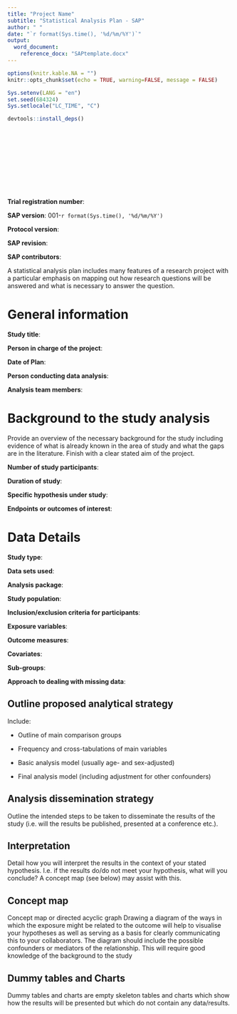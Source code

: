 ```yaml
---
title: "Project Name"
subtitle: "Statistical Analysis Plan - SAP"
author: " "
date: "`r format(Sys.time(), '%d/%m/%Y')`"
output: 
  word_document:
    reference_docx: "SAPtemplate.docx"
---
```


```r
options(knitr.kable.NA = "")
knitr::opts_chunk$set(echo = TRUE, warning=FALSE, message = FALSE)

Sys.setenv(LANG = "en")
set.seed(684324)
Sys.setlocale("LC_TIME", "C")

devtools::install_deps()
```
 \newline
 
 <br>
 
 <br>
 
 <br>
 
 <br>
 
 <br>
 

 
 

**Trial registration number**:

**SAP version**: 001-`r format(Sys.time(), '%d/%m/%Y')`

**Protocol version**:

**SAP revision**:

**SAP contributors**:


\newpage

A statistical analysis plan includes many features of a research project with a particular emphasis on mapping out how research questions will be answered and what is necessary to answer the question.

# General information

**Study title**:  
 
**Person in charge of the project**:  
 
**Date of Plan**: 
 
**Person conducting data analysis**: 
 
**Analysis team members**: 
 

# Background to the study analysis
Provide an overview of the necessary background for the study including evidence of what is already known in the area of study and what the gaps are in the literature. Finish with a clear stated aim of the project.

**Number of study participants**: 
 
**Duration of study**: 
 
**Specific hypothesis under study**: 
 
**Endpoints or outcomes of interest**: 


# Data Details
**Study type**: 

**Data sets used**: 
 
**Analysis package**: 
 
**Study population**: 
 
**Inclusion/exclusion criteria for participants**: 
 
**Exposure variables**: 
 
**Outcome measures**: 
 
**Covariates**: 
 
**Sub-groups**: 
 
**Approach to dealing with missing data**: 

  
  
## Outline proposed analytical strategy
Include: 

- Outline of main comparison groups 

- Frequency and cross-tabulations of main variables 

- Basic analysis model (usually age- and sex-adjusted)

- Final analysis model (including adjustment for other confounders) 


## Analysis dissemination strategy
Outline the intended steps to be taken to disseminate the results of the study (i.e. will the results be published, presented at a conference etc.).

## Interpretation
Detail how you will interpret the results in the context of your stated hypothesis. I.e. if the results do/do not meet your hypothesis, what will you conclude? A concept map (see below) may assist with this.

## Concept map
Concept map or directed acyclic graph Drawing a diagram of the ways in which the exposure might be related to the outcome will help to visualise your hypotheses as well as serving as a basis for clearly communicating this to your collaborators. The diagram should include the possible confounders or mediators of the relationship. This will require good knowledge of the background to the study

## Dummy tables and Charts
Dummy tables and charts are empty skeleton tables and charts which show how the results will be presented but which do not contain any data/results.



